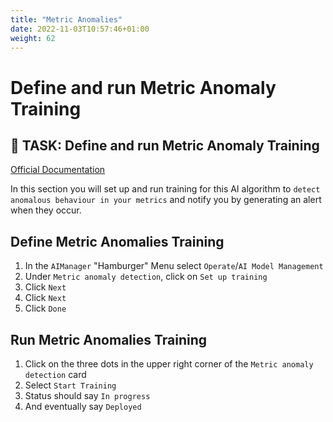 ```yaml
---
title: "Metric Anomalies"
date: 2022-11-03T10:57:46+01:00
weight: 62
---
```


# Define and run Metric Anomaly Training

## 🚀 TASK: Define and run Metric Anomaly Training

[Official Documentation](https://www.ibm.com/docs/en/cloud-paks/cloud-pak-watson-aiops/3.5.0?topic=algorithms-metric-anomaly-detection)


In this section you will set up and run training for this AI algorithm to `detect anomalous behaviour in your metrics` and notify you by generating an alert when they occur.



<Accordion>
<AccordionItem title="Need Help?">



## Define Metric Anomalies Training


1. In the `AIManager` "Hamburger" Menu select `Operate`/`AI Model Management`
1. Under `Metric anomaly detection`, click on `Set up training`
1. Click `Next`
1. Click `Next`
1. Click `Done`



## Run Metric Anomalies Training
1. Click on the three dots in the upper right corner of the `Metric anomaly detection` card
1. Select `Start Training`
1. Status should say `In progress`
1. And eventually say `Deployed`

</AccordionItem>
</Accordion>



